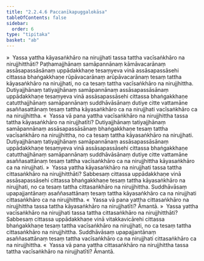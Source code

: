 ```yaml
---
title: "2.2.4.6 Paccanīkapuggalokāsa"
tableOfContents: false
sidebar:
  order: 6
type: "tipitaka"
basket: "ab"
---
```



<DynamicBreadcrumb />

<Division number="106">

<Paragraph number="466">
»  Yassa yattha kāyasaṅkhāro na nirujjhati tassa tattha vacīsaṅkhāro na nirujjhitthāti?
</Paragraph>

<Paragraph number="467">
Paṭhamajjhānaṃ samāpannānaṃ kāmāvacarānaṃ assāsapassāsānaṃ uppādakkhaṇe tesaṃyeva vinā assāsapassāsehi cittassa bhaṅgakkhaṇe rūpāvacarānaṃ arūpāvacarānaṃ tesaṃ tattha kāyasaṅkhāro na nirujjhati, no ca tesaṃ tattha vacīsaṅkhāro na nirujjhittha. Dutiyajjhānaṃ tatiyajjhānaṃ samāpannānaṃ assāsapassāsānaṃ uppādakkhaṇe tesaṃyeva vinā assāsapassāsehi cittassa bhaṅgakkhaṇe catutthajjhānaṃ samāpannānaṃ suddhāvāsānaṃ dutiye citte vattamāne asaññasattānaṃ tesaṃ tattha kāyasaṅkhāro ca na nirujjhati vacīsaṅkhāro ca na nirujjhittha.
</Paragraph>

<Paragraph number="468">
«  Yassa vā pana yattha vacīsaṅkhāro na nirujjhittha tassa tattha kāyasaṅkhāro na nirujjhatīti?
</Paragraph>

<Paragraph number="469">
Dutiyajjhānaṃ tatiyajjhānaṃ samāpannānaṃ assāsapassāsānaṃ bhaṅgakkhaṇe tesaṃ tattha vacīsaṅkhāro na nirujjhittha, no ca tesaṃ tattha kāyasaṅkhāro na nirujjhati. Dutiyajjhānaṃ tatiyajjhānaṃ samāpannānaṃ assāsapassāsānaṃ uppādakkhaṇe tesaṃyeva vinā assāsapassāsehi cittassa bhaṅgakkhaṇe catutthajjhānaṃ samāpannānaṃ suddhāvāsānaṃ dutiye citte vattamāne asaññasattānaṃ tesaṃ tattha vacīsaṅkhāro ca na nirujjhittha kāyasaṅkhāro ca na nirujjhati.
</Paragraph>

<Paragraph number="470">
»  Yassa yattha kāyasaṅkhāro na nirujjhati tassa tattha cittasaṅkhāro na nirujjhitthāti?
</Paragraph>

<Paragraph number="471">
Sabbesaṃ cittassa uppādakkhaṇe vinā assāsapassāsehi cittassa bhaṅgakkhaṇe tesaṃ tattha kāyasaṅkhāro na nirujjhati, no ca tesaṃ tattha cittasaṅkhāro na nirujjhittha. Suddhāvāsaṃ upapajjantānaṃ asaññasattānaṃ tesaṃ tattha kāyasaṅkhāro ca na nirujjhati cittasaṅkhāro ca na nirujjhittha.
</Paragraph>

<Paragraph number="472">
«  Yassa vā pana yattha cittasaṅkhāro na nirujjhittha tassa tattha kāyasaṅkhāro na nirujjhatīti? Āmantā.
</Paragraph>

</Division>
<Division number="107">

<Paragraph number="473">
»  Yassa yattha vacīsaṅkhāro na nirujjhati tassa tattha cittasaṅkhāro na nirujjhitthāti?
</Paragraph>

<Paragraph number="474">
Sabbesaṃ cittassa uppādakkhaṇe vinā vitakkavicārehi cittassa bhaṅgakkhaṇe tesaṃ tattha vacīsaṅkhāro na nirujjhati, no ca tesaṃ tattha cittasaṅkhāro na nirujjhittha. Suddhāvāsaṃ upapajjantānaṃ asaññasattānaṃ tesaṃ tattha vacīsaṅkhāro ca na nirujjhati cittasaṅkhāro ca na nirujjhittha.
</Paragraph>

<Paragraph number="475">
«  Yassa vā pana yattha cittasaṅkhāro na nirujjhittha tassa tattha vacīsaṅkhāro na nirujjhatīti? Āmantā.
</Paragraph>
</Division>